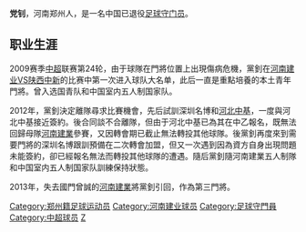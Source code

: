 {{unreferenced|time=2014-10-17T07:16:50+00:00}}
{{Football player infobox
| playername = 党钊 
| image = 
| fullname = 党钊
| height = {{height|m=}}
| nickname = 
| dateofbirth = {{birth date and age|1991|09|17}}
| cityofbirth =[[河南省|河南省]][[郑州市|郑州市]] 
| countryofbirth = {{CHN}}
| currentclub = <!--[[河南建业|河南建业]]-->
| clubnumber = 
| position = [[守门员|守门员]]
| youthyears = 
| youthclubs = [[河南建业|河南建业]]
| years = 2010-2011<br/>2012<br/>2012<br/>2013-2014<br/>2016-17
| clubs = [[河南建业|河南建业]]<br/>[[河北中基|河北中基]]<br/>[[深圳名博|深圳名博]]<br/>[[河南建业|河南建业]]<br/>[[黑龙江冰城足球俱乐部|黑龙江火山鸣泉]]
| caps(goals) = 0 (0)<br/>0 (0)<br/>0 (0)<br>- (-)<br>- (-)
| nationalyears =
| nationalteam =
| nationalcaps(goals) = 
| pcupdate = 2017年12月31日
| ntupdate = 2017年12月31日}}

'''党钊'''{{BD|1991年|9月17日|||Z}}，河南郑州人，是一名中国已退役[[足球|足球]][[守门员|守门员]]。

== 职业生涯 ==
2009赛季[[中国足球超级联赛|中超]]联赛第24轮，由于球隊在門將位置上出現傷病危機，黨釗在[[河南建业|河南建业]]VS[[陕西中新|陕西中新]]的比赛中第一次进入球队大名单，此后一直是重點培養的本土青年門將。曾入选国青队和中国室内五人制国家队。

2012年，黨釗決定離隊尋求比賽機會，先后試訓深圳名博和[[河北中基|河北中基]]，一度與河北中基接近簽約。後合同談不合離隊，但由于河北中基已為其在中乙報名，既無法回歸母隊[[河南建業|河南建業]]參賽，又因轉會期已截止無法轉投其他球隊。後黨釗再度來到需要門將的深圳名博跟訓預備在二次轉會加盟，但又一次遇到因為資方自身出現問題未能簽約，卻已經報名無法而轉投其他球隊的遭遇。隨后黨釗隨河南建業五人制隊和中国室内五人制国家队訓練保持狀態。

2013年，失去國門曾誠的[[河南建業|河南建業]]將黨釗引回，作為第三門將。

{{2010年中超分类名单河南}}
{{2011年中超分类名单河南}}
{{2012年中乙分类名单河北中基}}
{{2012年中乙分类名单深圳艺华珠宝}}
{{2013年中甲分类名单河南}}
{{2014年中超分类名单河南}}
{{2016年中乙分类名单黑龙江}}
{{2017年中乙分类名单黑龙江}}

{{DEFAULTSORT:DANG Zhao}}
[[Category:郑州籍足球运动员|Category:郑州籍足球运动员]]
[[Category:河南建业球员|Category:河南建业球员]]
[[Category:足球守門員|Category:足球守門員]]
[[Category:中超球员|Category:中超球员]]
[[Category:党姓|Z]]